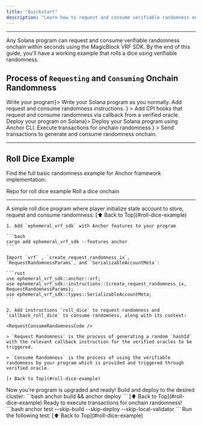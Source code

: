 ```yaml
---
title: "Quickstart"
description: "Learn how to request and consume verifiable randomness onchain using the MagicBlock VRF SDK on Solana."
---
```




---

Any Solana program can request and consume verifiable randomness onchain within seconds using the MagicBlock VRF SDK. By the end of this guide, you'll have a working example that rolls a dice using verifiable randomness.

## Process of `Requesting` and `Consuming` Onchain Randomness

<Steps>
  <Step title={<a href="#1-write-program">Write your program</a>}>
    Write your Solana program as you normally.
  </Step>
  <Step
    title={
      <a href="#2-request-%26-consume-randomnness">
        Add request and consume randomness instructions.
      </a>
    }
  >
    Add CPI hooks that request and consume randomness via callback from a
    verified oracle.
  </Step>
  <Step title={<a href="#3-deploy">Deploy your program on Solana</a>}>
    Deploy your Solana program using Anchor CLI.
  </Step>
  <Step
    title={<a href="#4-test">Execute transactions for onchain randomness.</a>}
  >
    Send transactions to generate and consume randomness onchain.
  </Step>
</Steps>

---

## Roll Dice Example

<Software />

Find the full basic randomness example for Anchor framework implementation:

<CardGroup cols={2}>
  <Card
    title="Roll Dice Repo"
    icon="github"
    href="https://github.com/magicblock-labs/magicblock-engine-examples/tree/main/roll-dice"
    iconType="duotone"
  >
    Repo for roll dice example
  </Card>
  <Card
    title="Roll Dice dApp"
    icon="dice"
    href="https://roll-dice.magicblock.app/"
    iconType="duotone"
  >
    Roll a dice onchain
  </Card>
</CardGroup>

---

<Tabs>
  <Tab title="1. Write program">
    A simple roll dice program where player initialize state account to store, request and consume randomness:
    <InitializeCode />
    [⬆️ Back to Top](#roll-dice-example)
  </Tab>
  <Tab title="2. Request & Consume Randomnness">

    1. Add `ephemeral_vrf_sdk` with Anchor features to your program

    ```bash
    cargo add ephemeral_vrf_sdk --features anchor
    ```

    Import `vrf` , `create_request_randomness_ix`, `RequestRandomnessParams`, and `SerializableAccountMeta`:

    ```rust
    use ephemeral_vrf_sdk::anchor::vrf;
    use ephemeral_vrf_sdk::instructions::{create_request_randomness_ix, RequestRandomnessParams};
    use ephemeral_vrf_sdk::types::SerializableAccountMeta;
    ```

    2. Add instructions `roll_dice` to request randomness and `callback_roll_dice` to consume randomness, along with its context:

    <RequestConsumeRandomnessCode />

    > `Request Randomness` is the process of generating a random `hashId` with the relevant callback instruction for the verified oracles to be triggered.

    > `Consume Randomness` is the process of using the verifiable randomness by your program which is provided and triggered through verified oracle.

    [⬆️ Back to Top](#roll-dice-example)

  </Tab>
  <Tab title="3. Deploy">
    Now you’re program is upgraded and ready! Build and deploy to the desired
    cluster:
    ```bash
    anchor build && anchor deploy
    ```
    [⬆️ Back to Top](#roll-dice-example)

  </Tab>
  <Tab title="4. Test">
    Ready to execute transactions for onchain randomness! 
    ```bash
    anchor test --skip-build --skip-deploy --skip-local-validator
    ```
    Run the following test:
    <TestCode />
    [⬆️ Back to Top](#roll-dice-example)
  </Tab>
</Tabs>
